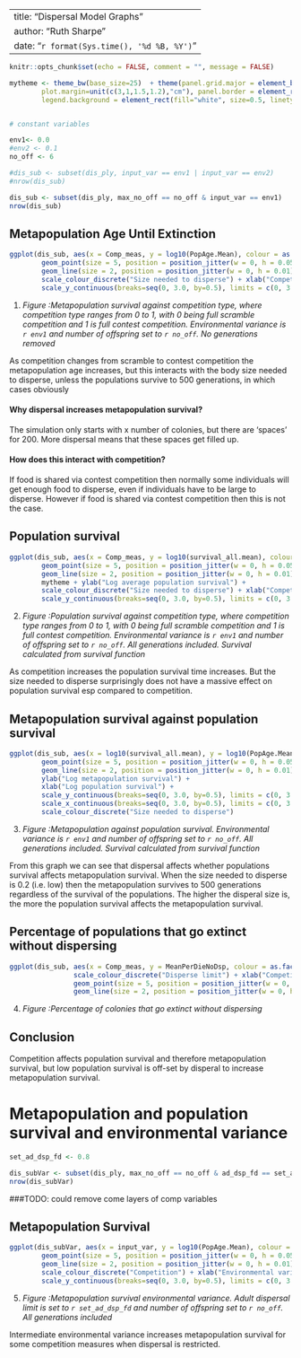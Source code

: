 
---
title: "Dispersal Model Graphs"
author: "Ruth Sharpe"
date: "`r format(Sys.time(), '%d %B, %Y')`"
---

```{r docSettings, include = FALSE}
knitr::opts_chunk$set(echo = FALSE, comment = "", message = FALSE)

mytheme <- theme_bw(base_size=25)  + theme(panel.grid.major = element_blank(), panel.grid.minor = element_blank(), panel.margin= unit(0.75, "lines"),
		plot.margin=unit(c(3,1,1.5,1.2),"cm"), panel.border = element_rect(fill = NA, colour = "black", linetype=1, size = 1), legend.position="bottom", 
		legend.background = element_rect(fill="white", size=0.5, linetype="solid", colour ="black"), legend.text=element_text(size=15))


# constant variables

env1<- 0.0
#env2 <- 0.1
no_off <- 6 

#dis_sub <- subset(dis_ply, input_var == env1 | input_var == env2)
#nrow(dis_sub)

dis_sub <- subset(dis_ply, max_no_off == no_off & input_var == env1)
nrow(dis_sub)

```



Metapopulation Age Until Extinction
---
```{r metapop, fig.height=12, fig.width=14}



ggplot(dis_sub, aes(x = Comp_meas, y = log10(PopAge.Mean), colour = as.factor(ad_dsp_fd))) + 
		geom_point(size = 5, position = position_jitter(w = 0, h = 0.05)) + 
		geom_line(size = 2, position = position_jitter(w = 0, h = 0.01)) + mytheme + ylab("Log max metapopulation age") + 
		scale_colour_discrete("Size needed to disperse") + xlab("Competition measure") +
		scale_y_continuous(breaks=seq(0, 3.0, by=0.5), limits = c(0, 3.0))

```

(@) _Figure :Metapopulation survival against competition type, where competition
type ranges from 0 to 1, with 0 being full scramble competition and 1 is full
contest competition. Environmental variance is `r env1` and number of offspring
set to `r no_off`. No generations removed_


As competition changes from scramble to contest competition the metapopulation age increases, but this interacts with the body size needed to disperse,
unless the populations survive to 500 generations, in which cases obviously 


#### Why dispersal increases metapopulation survival?

The simulation only starts with x number of colonies, but there are ‘spaces’ for 200. More dispersal means that these spaces get filled up. 

#### How does this interact with competition? 

If food is shared via contest competition then normally some individuals will get enough food to disperse, even if individuals have to be large to disperse. 
However if food is shared via contest competition then this is not the case.


Population survival
---

```{r popSurv, fig.height=12, fig.width=14}

ggplot(dis_sub, aes(x = Comp_meas, y = log10(survival_all.mean), colour = as.factor(ad_dsp_fd))) + 
		geom_point(size = 5, position = position_jitter(w = 0, h = 0.05)) + 
		geom_line(size = 2, position = position_jitter(w = 0, h = 0.01)) + 
		mytheme + ylab("Log average population survival") + 
		scale_colour_discrete("Size needed to disperse") + xlab("Competition measure") +
		scale_y_continuous(breaks=seq(0, 3.0, by=0.5), limits = c(0, 3.0)) 


```

(@) _Figure :Population survival against competition type, where competition
type ranges from 0 to 1, with 0 being full scramble competition and 1 is full
contest competition. Environmental variance is `r env1` and number of offspring
set to `r no_off`. All generations included. Survival calculated from survival
function_

As competition increases the population survival time increases. 
But the size needed to disperse surprisingly does not have a massive effect on population survival esp compared to competition.


Metapopulation survival against population survival
---


```{r MetSurvpopSurv, fig.height=12, fig.width=14}

ggplot(dis_sub, aes(x = log10(survival_all.mean), y = log10(PopAge.Mean), colour = as.factor(ad_dsp_fd)))  + 	mytheme +
		geom_point(size = 5, position = position_jitter(w = 0, h = 0.05)) + 
		geom_line(size = 2, position = position_jitter(w = 0, h = 0.01)) + 
		ylab("Log metapopulation survival") + 
		xlab("Log population survival") +
		scale_y_continuous(breaks=seq(0, 3.0, by=0.5), limits = c(0, 3.0)) +
		scale_x_continuous(breaks=seq(0, 3.0, by=0.5), limits = c(0, 3.0)) + 
		scale_colour_discrete("Size needed to disperse") 


```

(@) _Figure :Metapopulation against population survival. Environmental variance is `r env1` and number of offspring
set to `r no_off`. All generations included. Survival calculated from survival
function_

From this graph we can see that dispersal affects whether populations survival affects metapopulation survival. 
When the size needed to disperse is 0.2 (i.e. low) then the metapopulation survives to 500 generations regardless of the
survival of the populations. The higher the disperal size is, the more the population survival affects the metapopulation survival.


Percentage of populations that go extinct without dispersing
-----

```{r popsExtNoDisp,  fig.height=12, fig.width=14}

ggplot(dis_sub, aes(x = Comp_meas, y = MeanPerDieNoDsp, colour = as.factor(ad_dsp_fd))) + mytheme + 
				scale_colour_discrete("Disperse limit") + xlab("Competition") + ylab("% of pops") +
				geom_point(size = 5, position = position_jitter(w = 0, h = 0.05)) + 
				geom_line(size = 2, position = position_jitter(w = 0, h = 0.01))


```
(@) _Figure :Percentage of colonies that go extinct without dispersing_



Conclusion
---
Competition affects population survival and therefore metapopulation survival, but low population survival is off-set by disperal to increase metapopulation survival.


Metapopulation and population survival and environmental variance
===


```{r envFile, include = FALSE}

set_ad_dsp_fd <- 0.8

dis_subVar <- subset(dis_ply, max_no_off == no_off & ad_dsp_fd == set_ad_dsp_fd)
nrow(dis_subVar)

```

###TODO: could remove come layers of comp variables

Metapopulation Survival
---
```{r metapopVar, fig.height=12, fig.width=15}

ggplot(dis_subVar, aes(x = input_var, y = log10(PopAge.Mean), colour = as.factor(Comp_meas))) + 
		geom_point(size = 5, position = position_jitter(w = 0, h = 0.05)) + 
		geom_line(size = 2, position = position_jitter(w = 0, h = 0.01)) + mytheme + ylab("Log max metapopulation age") + 
		scale_colour_discrete("Competition") + xlab("Environmental variation") +
		scale_y_continuous(breaks=seq(0, 3.0, by=0.5), limits = c(0, 3.0))
```

(@) _Figure :Metapopulation survival environmental variance. Adult dispersal limit is set to `r set_ad_dsp_fd` and number of offspring
set to `r no_off`. All generations included_

Intermediate environmental variance increases metapopulation survival for some competition measures when dispersal is restricted.